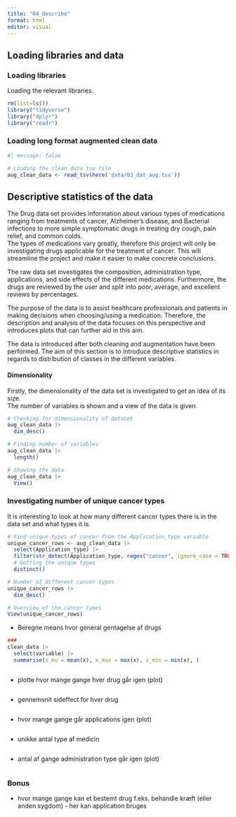 ```yaml
---
title: "04_describe"
format: html
editor: visual
---
```


## Loading libraries and data

### Loading libraries

Loading the relevant libraries.

```r
rm(list=ls())
library("tidyverse")
library("dplyr")
library("readr")
```

### Loading long format augmented clean data

```r
#| message: false

# Loading the clean data tsv file 
aug_clean_data <- read_tsv(here('data/03_dat_aug.tsv'))
```

## Descriptive statistics of the data

The Drug data set provides information about various types of medications ranging from treatments of cancer, Alzheimer's disease, and Bacterial infections to more simple symptomatic drugs in treating dry cough, pain relief, and common colds.\
The types of medications vary greatly, therefore this project will only be investigating drugs applicable for the treatment of cancer. This will streamline the project and make it easier to make concrete conclusions.

The raw data set investigates the composition, administration type, applications, and side effects of the different medications. Furthermore, the drugs are reviewed by the user and split into poor, average, and excellent reviews by percentages.

The purpose of the data is to assist healthcare professionals and patients in making decisions when choosing/using a medication. Therefore, the description and analysis of the data focuses on this perspective and introduces plots that can further aid in this aim.

The data is introduced after both cleaning and augmentation have been performed. The aim of this section is to introduce descriptive statistics in regards to distribution of classes in the different variables.

#### Dimensionality

Firstly, the dimensionality of the data set is investigated to get an idea of its size.\
The number of variables is shown and a view of the data is given.

```r
# Checking for dimensionality of dataset 
aug_clean_data |> 
  dim_desc()

# Finding number of variables
aug_clean_data |> 
  length()

# Showing the data 
aug_clean_data |> 
  View()

```

### Investigating number of unique cancer types

It is interesting to look at how many different cancer types there is in the data set and what types it is.

```r
# Find unique types of cancer from the Application_type variable
unique_cancer_rows <- aug_clean_data |>
  select(Application_type) |>
  filter(str_detect(Application_type, regex("cancer", ignore_case = TRUE))) |>
  # Getting the unique types
  distinct() 

# Number of different cancer types
unique_cancer_rows |>
  dim_desc()

# Overview of the cancer types
View(unique_cancer_rows)

```

-   Beregne means hvor general gentagelse af drugs

```r
### 
clean_data |> 
  select(variable) |>
  summarise(x_mu = mean(x), x_max = max(x), x_min = min(x), )



```

-   plotte hvor mange gange hver drug går igen (plot)

```r



```

-   gennemsnit sideffect for hver drug

```r


```

-   hvor mange gange går applications igen (plot)

```r

```

-   unikke antal type af medicin

```r



```

-   antal af gange administration type går igen (plot)

```r

```

### Bonus

-   hvor mange gange kan et bestemt drug f.eks. behandle kræft (eller anden sygdom) - her kan application bruges

#### 
